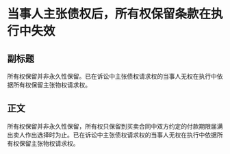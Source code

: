 # 当事人主张债权后，所有权保留条款在执行中失效
## 副标题
所有权保留并非永久性保留。已在诉讼中主张债权请求权的当事人无权在执行中依据所有权保留主张物权请求权。
## 正文
所有权保留并非永久性保留，所有权只保留到买卖合同中双方约定的付款期限届满出卖人作出选择时为止。已在诉讼中主张债权请求权的当事人无权在执行中依据所有权保留主张物权请求权。